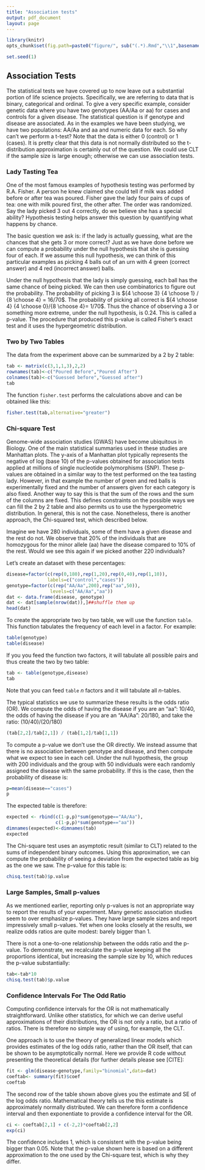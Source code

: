 ```yaml
---
title: "Association tests"
output: pdf_document
layout: page
---
```


```r
library(knitr)
opts_chunk$set(fig.path=paste0("figure/", sub("(.*).Rmd","\\1",basename(knitr:::knit_concord$get('infile'))), "-"))
```

```r
set.seed(1)
```

## Association Tests

The statistical tests we have covered up to now leave out a substantial portion of life science projects. Specifically, we are referring to data that is binary, categorical and ordinal. To give a very specific example, consider genetic data where you have two genotypes (AA/Aa or aa) for cases and controls for a given disease. The statistical question is if genotype and disease are associated. As in the examples we have been studying, we have two populations: AA/Aa and aa and numeric data for each. So why can't we perform a t-test? Note that the data is either 0 (control) or 1 (cases). It is pretty clear that this data is not normally distributed so the t-distribution approximation is certainly out of the question. We could use CLT if the sample size is large enough; otherwise we can use association tests.

### Lady Tasting Tea

One of the most famous examples of hypothesis testing was performed by R.A. Fisher. A person he knew claimed she could tell if milk was added before or after tea was poured. Fisher gave the lady four pairs of cups of tea: one with milk poured first, the other after. The order was randomized. Say the lady picked 3 out 4 correctly, do we believe she has a special ability? Hypothesis testing helps answer this question by quantifying what happens by chance.

The basic question we ask is: if the lady is actually guessing, what are the chances that she gets 3 or more correct? Just as we have done before we can compute a probability under the null hypothesis that she is guessing four of each. If we assume this null hypothesis, we can think of this particular examples as picking 4 balls out of an urn with 4 green (correct answer) and 4 red (incorrect answer) balls. 

Under the null hypothesis that the lady is simply guessing, each ball has the same chance of being picked. We can then use combinatorics to figure out the probability. The probability of picking 3 is ${4 \choose 3} {4 \choose 1} / {8 \choose 4} = 16/70$. The probability of picking all correct is ${4 \choose 4} {4 \choose 0}/{8 \choose 4}= 1/70$. Thus the chance of observing a 3 or something more extreme, under the null hypothesis, is 0.24. This is called a p-value. The procedure that produced this p-value is called Fisher's exact test and it uses the hypergeometric distribution.

### Two by Two Tables

The data from the experiment above can be summarized by a 2 by 2 table:

```r
tab <- matrix(c(3,1,1,3),2,2)
rownames(tab)<-c("Poured Before","Poured After")
colnames(tab)<-c("Guessed before","Guessed after")
tab
```

The function `fisher.test` performs the calculations above and can be obtained like this:

```r
fisher.test(tab,alternative="greater")
```

### Chi-square Test

Genome-wide association studies (GWAS) have become ubiquitous in Biology. One of the main statistical summaries used in these studies are Manhattan plots. The y-axis of a Manhattan plot typically represents the negative of log (base 10) of the p-values obtained for association tests applied at millions of single nucleotide polymorphisms (SNP). These p-values are obtained in a similar way to the test performed on the tea tasting lady. However, in that example the number of green and red balls is experimentally fixed and the number of answers given for each category is also fixed. Another way to say this is that the sum of the rows and the sum of the columns are fixed. This defines constraints on the possible ways we can fill the 2 by 2 table and also permits us to use the hypergeometric distribution. In general, this is not the case. Nonetheless, there is another approach, the Chi-squared test, which described below.

Imagine we have 280 individuals, some of them have a given disease and the rest do not. We observe that 20% of the individuals that are homozygous for the minor allele (aa) have the disease compared to 10% of the rest. Would we see this again if we picked another 220 individuals?

Let's create an dataset with these percentages:

```r
disease=factor(c(rep(0,180),rep(1,20),rep(0,40),rep(1,10)),
               labels=c("control","cases"))
genotype=factor(c(rep("AA/Aa",200),rep("aa",50)),
                levels=c("AA/Aa","aa"))
dat <- data.frame(disease, genotype)
dat <- dat[sample(nrow(dat)),]##shuffle them up
head(dat)
```

To create the appropriate two by two table, we will use the function `table`. This function tabulates the frequency of each level in a factor. For example:

```r
table(genotype)
table(disease)
```

If you you feed the function two factors, it will tabulate all possible pairs and thus create the two by two table:

```r
tab <- table(genotype,disease)
tab
```

Note that you can feed `table` $n$ factors and it will tabulate all $n$-tables.

The typical statistics we use to summarize these results is the odds ratio (OR). We compute the odds of having the disease if you are an "aa": 10/40, the odds of having the disease if you are an "AA/Aa": 20/180, and take the ratio: $(10/40) / (20/180)$ 

```r
(tab[2,2]/tab[2,1]) / (tab[1,2]/tab[1,1])
```

To compute a p-value we don't use the OR directly. We instead assume that there is no association between genotype and disease, and then compute what we expect to see in each cell. Under the null hypothesis, the group with 200 individuals and the group with 50 individuals were each randomly assigned the disease with the same probability. If this is the case, then the probability of disease is:

```r
p=mean(disease=="cases")
p
```

The expected table is therefore:

```r
expected <- rbind(c(1-p,p)*sum(genotype=="AA/Aa"),
                  c(1-p,p)*sum(genotype=="aa"))
dimnames(expected)<-dimnames(tab)
expected
```

The Chi-square test uses an asymptotic result (similar to CLT) related to the sums of independent binary outcomes. Using this approximation, we can compute the probability of seeing a deviation from the expected table as big as the one we saw. The p-value for this table is: 

```r
chisq.test(tab)$p.value
```

### Large Samples, Small p-values

As we mentioned earlier, reporting only p-values is not an appropriate way to report the results of your experiment. Many genetic association studies seem to over emphasize p-values. They have large sample sizes and report impressively small p-values.  Yet when one looks closely at the results, we realize odds ratios are quite modest: barely bigger than 1.

There is not a one-to-one relationship between the odds ratio and the p-value. To demonstrate, we recalculate the p-value keeping all the proportions identical, but increasing the sample size by 10, which reduces the p-value substantially:

```r
tab<-tab*10
chisq.test(tab)$p.value
```

### Confidence Intervals For The Odd Ratio

Computing confidence intervals for the OR is not mathematically straightforward. Unlike other statistics, for which we can derive useful approximations of their distributions, the OR is not only a ratio, but a ratio of ratios. There is therefore no simple way of using, for example, the CLT.
 
One approach is to use the theory of generalized linear models which provides estimates of the log odds ratio, rather than the OR itself, that can be shown to be asymptotically normal. Here we provide R code without presenting the theoretical details (for further details please see [CITE]:
  
```r
fit <- glm(disease~genotype,family="binomial",data=dat)
coeftab<- summary(fit)$coef
coeftab
```

The second row of the table shown above gives you the estimate and SE of the log odds ratio. Mathematical theory tells us the this estimate is approximately normally distributed. We can therefore form a confidence interval and then exponentiate to provide a confidence interval for the OR.

```r
ci <- coeftab[2,1] + c(-2,2)*coeftab[2,2]
exp(ci)
```

The confidence includes 1, which is consistent with the p-value being bigger than 0.05. Note that the p-value shown here is based on a different approximation to the one used by the Chi-square test, which is why they differ.

